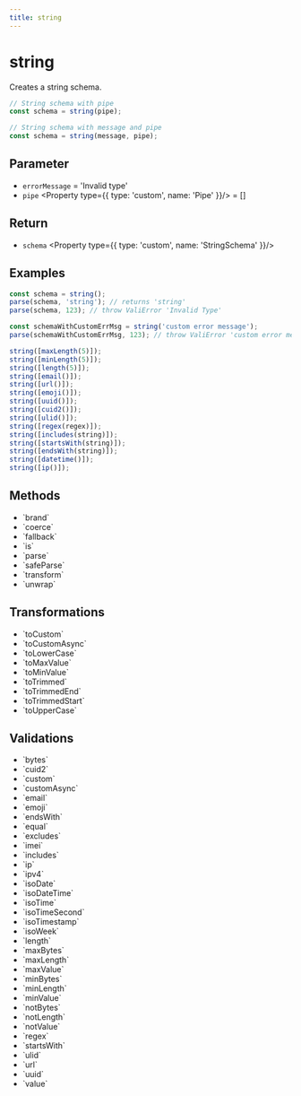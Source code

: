 ```yaml
---
title: string
---
```



# string

Creates a string schema.

```ts
// String schema with pipe
const schema = string(pipe);

// String schema with message and pipe
const schema = string(message, pipe);
```

## Parameter

- `errorMessage` <Property type='string'/> = 'Invalid type'
- `pipe` <Property type={{ type: 'custom', name: 'Pipe<string>' }}/> = []

## Return

- `schema` <Property type={{ type: 'custom', name: 'StringSchema' }}/>

## Examples

```ts
const schema = string();
parse(schema, 'string'); // returns 'string'
parse(schema, 123); // throw ValiError 'Invalid Type'

const schemaWithCustomErrMsg = string('custom error message');
parse(schemaWithCustomErrMsg, 123); // throw ValiError 'custom error message'

string([maxLength(5)]);
string([minLength(5)]);
string([length(5)]);
string([email()]);
string([url()]);
string([emoji()]);
string([uuid()]);
string([cuid2()]);
string([ulid()]);
string([regex(regex)]);
string([includes(string)]);
string([startsWith(string)]);
string([endsWith(string)]);
string([datetime()]);
string([ip()]);
```

## Methods

- <Link href="/api/brand">`brand`</Link>
- <Link href="/api/coerce">`coerce`</Link>
- <Link href="/api/fallback">`fallback`</Link>
- <Link href="/api/is">`is`</Link>
- <Link href="/api/parse">`parse`</Link>
- <Link href="/api/safeParse">`safeParse`</Link>
- <Link href="/api/transform">`transform`</Link>
- <Link href="/api/unwrap">`unwrap`</Link>

## Transformations

- <Link href="/api/toCustom">`toCustom`</Link>
- <Link href="/api/toCustomAsync">`toCustomAsync`</Link>
- <Link href="/api/toLowerCase">`toLowerCase`</Link>
- <Link href="/api/toMaxValue">`toMaxValue`</Link>
- <Link href="/api/toMinValue">`toMinValue`</Link>
- <Link href="/api/toTrimmed">`toTrimmed`</Link>
- <Link href="/api/toTrimmedEnd">`toTrimmedEnd`</Link>
- <Link href="/api/toTrimmedStart">`toTrimmedStart`</Link>
- <Link href="/api/toUpperCase">`toUpperCase`</Link>

## Validations

- <Link href="/api/bytes">`bytes`</Link>
- <Link href="/api/cuid2">`cuid2`</Link>
- <Link href="/api/custom">`custom`</Link>
- <Link href="/api/customAsync">`customAsync`</Link>
- <Link href="/api/email">`email`</Link>
- <Link href="/api/emoji">`emoji`</Link>
- <Link href="/api/endsWith">`endsWith`</Link>
- <Link href="/api/equal">`equal`</Link>
- <Link href="/api/excludes">`excludes`</Link>
- <Link href="/api/imei">`imei`</Link>
- <Link href="/api/includes">`includes`</Link>
- <Link href="/api/ip">`ip`</Link>
- <Link href="/api/ipv4">`ipv4`</Link>
- <Link href="/api/isoDate">`isoDate`</Link>
- <Link href="/api/isoDateTime">`isoDateTime`</Link>
- <Link href="/api/isoTime">`isoTime`</Link>
- <Link href="/api/isoTimeSecond">`isoTimeSecond`</Link>
- <Link href="/api/isoTimestamp">`isoTimestamp`</Link>
- <Link href="/api/isoWeek">`isoWeek`</Link>
- <Link href="/api/length">`length`</Link>
- <Link href="/api/maxBytes">`maxBytes`</Link>
- <Link href="/api/maxLength">`maxLength`</Link>
- <Link href="/api/maxValue">`maxValue`</Link>
- <Link href="/api/minBytes">`minBytes`</Link>
- <Link href="/api/minLength">`minLength`</Link>
- <Link href="/api/minValue">`minValue`</Link>
- <Link href="/api/notBytes">`notBytes`</Link>
- <Link href="/api/notLength">`notLength`</Link>
- <Link href="/api/notValue">`notValue`</Link>
- <Link href="/api/regex">`regex`</Link>
- <Link href="/api/startsWith">`startsWith`</Link>
- <Link href="/api/ulid">`ulid`</Link>
- <Link href="/api/url">`url`</Link>
- <Link href="/api/uuid">`uuid`</Link>
- <Link href="/api/value">`value`</Link>
